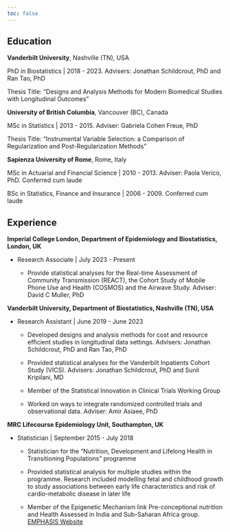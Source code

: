 ```yaml
---
toc: false
---
```


## Education

**Vanderbilt University**, Nashville (TN), USA

PhD in Biostatistics \| 2018 - 2023. Advisers: Jonathan Schildcrout, PhD and Ran Tao, PhD

Thesis Title: "Designs and Analysis Methods for Modern Biomedical Studies with Longitudinal Outcomes"

**University of British Columbia**, Vancouver (BC), Canada

MSc in Statistics \| 2013 - 2015. Adviser: Gabriela Cohen Freue, PhD

Thesis Title: "Instrumental Variable Selection: a Comparison of Regularization and Post-Regularization Methods"

**Sapienza University of Rome**, Rome, Italy

MSc in Actuarial and Financial Science \| 2010 - 2013. Adviser: Paola Verico, PhD. Conferred cum laude

BSc in Statistics, Finance and Insurance \| 2006 - 2009. Conferred cum laude

## Experience

**Imperial College London, Department of Epidemiology and Biostatistics, London, UK**

- Research Associate \| July 2023 - Present

    - Provide statistical analyses for the Real-time Assessment of Community Transmission (REACT), the Cohort Study of Mobile Phone Use and Health (COSMOS) and the Airwave Study. Adviser: David C Muller, PhD

**Vanderbilt University, Department of Biostatistics, Nashville (TN), USA**

-   Research Assistant \| June 2019 - June 2023

    -   Developed designs and analysis methods for cost and resource efficient studies in longitudinal data settings. Advisers: Jonathan Schildcrout, PhD and Ran Tao, PhD

    -   Provided statistical analyses for the Vanderbilt Inpatients Cohort Study (VICS). Advisers: Jonathan Schildcrout, PhD and Sunil Kripilani, MD

    -   Member of the Statistical Innovation in Clinical Trials Working Group

    -   Worked on ways to integrate randomized controlled trials and observational data. Adviser: Amir Asiaee, PhD

**MRC Lifecourse Epidemiology Unit, Southampton, UK**

-   Statistician \| September 2015 - July 2018

    -   Statistician for the "Nutrition, Development and Lifelong Health in Transitioning Populations" programme

    -   Provided statistical analysis for multiple studies within the programme. Research included modelling fetal and childhood growth to study associations between early life characteristics and risk of cardio-metabolic disease in later life

    -   Member of the Epigenetic Mechanism link Pre-conceptional nutrition and Health Assessed in India and Sub-Saharan Africa group. [EMPHASIS Website](https://www.emphasisstudy.org)

